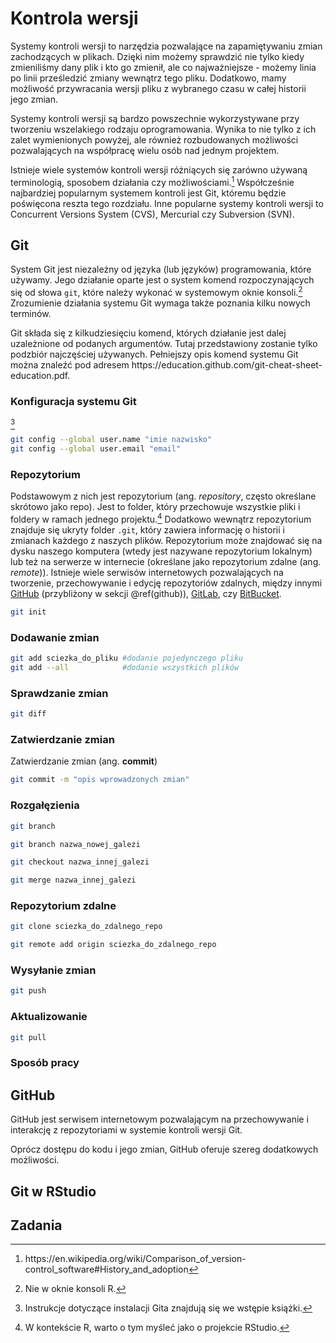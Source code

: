 # Kontrola wersji {#kontrola-wersji}

<!-- https://peerj.com/preprints/3159/ -->
<!-- https://swcarpentry.github.io/git-novice/ -->
<!-- https://arxiv.org/pdf/1811.02021.pdf -->
<!-- http://happygitwithr.com/ -->
<!-- https://whattheyforgot.org/ -->
<!-- https://education.github.com/git-cheat-sheet-education.pdf -->
<!-- https://enterprise.github.com/downloads/en/github-flow-cheatsheet.pdf -->

Systemy kontroli wersji to narzędzia pozwalające na zapamiętywaniu zmian zachodzących w plikach.
Dzięki nim możemy sprawdzić nie tylko kiedy zmieniliśmy dany plik i kto go zmienił, ale co najważniejsze - możemy linia po linii prześledzić zmiany wewnątrz tego pliku.
Dodatkowo, mamy możliwość przywracania wersji pliku z wybranego czasu w całej historii jego zmian.

Systemy kontroli wersji są bardzo powszechnie wykorzystywane przy tworzeniu wszelakiego rodzaju oprogramowania.
Wynika to nie tylko z ich zalet wymienionych powyżej, ale również rozbudowanych możliwości pozwalających na współpracę wielu osób nad jednym projektem.

Istnieje wiele systemów kontroli wersji różniących się zarówno używaną terminologią, sposobem działania czy możliwościami.^[https://en.wikipedia.org/wiki/Comparison_of_version-control_software#History_and_adoption]
Współcześnie najbardziej popularnym systemem kontroli jest Git, któremu będzie poświęcona reszta tego rozdziału.
Inne popularne systemy kontroli wersji to Concurrent Versions System (CVS), Mercurial czy Subversion (SVN).

<!-- gdzie wykorzystywaneC -->
<!-- block - large files -->

## Git

System Git jest niezależny od języka (lub języków) programowania, które używamy.
Jego działanie oparte jest o system komend rozpoczynających się od słowa `git `, które należy wykonać w systemowym oknie konsoli.^[Nie w oknie konsoli R.]
Zrozumienie działania systemu Git wymaga także poznania kilku nowych terminów.

Git składa się z kilkudziesięciu komend, których działanie jest dalej uzależnione od podanych argumentów.
Tutaj przedstawiony zostanie tylko podzbiór najczęściej używanych.
Pełniejszy opis komend systemu Git można znaleźć pod adresem https://education.github.com/git-cheat-sheet-education.pdf.

### Konfiguracja systemu Git

^[Instrukcje dotyczące instalacji Gita znajdują się we wstępie książki.]

```bash
git config --global user.name "imie nazwisko"
git config --global user.email "email"
```

### Repozytorium

<!-- co to repo -->
Podstawowym z nich jest repozytorium (ang. *repository*, często określane skrótowo jako repo).
Jest to folder, który przechowuje wszystkie pliki i foldery w ramach jednego projektu.^[W kontekście R, warto o tym myśleć jako o projekcie RStudio.]
Dodatkowo wewnątrz repozytorium znajduje się ukryty folder `.git`, który zawiera informację o historii i zmianach każdego z naszych plików.
Repozytorium może znajdować się na dysku naszego komputera (wtedy jest nazywane repozytorium lokalnym) lub też na serwerze w internecie (określane jako repozytorium zdalne (ang. *remote*)).
Istnieje wiele serwisów internetowych pozwalających na tworzenie, przechowywanie i edycję repozytoriów zdalnych, między innymi [GitHub](https://github.com/) (przybliżony w sekcji \@ref(github)), [GitLab](https://gitlab.com/), czy [BitBucket](https://bitbucket.org/).

```bash
git init
```

### Dodawanie zmian

```bash
git add sciezka_do_pliku #dodanie pojedynczego pliku
git add --all            #dodanie wszystkich plików        
```

### Sprawdzanie zmian

```bash
git diff
```

### Zatwierdzanie zmian

Zatwierdzanie zmian (ang. **commit**)

```bash
git commit -m "opis wprowadzonych zmian"
```

### Rozgałęzienia

```bash
git branch
```

```bash
git branch nazwa_nowej_galezi
```

```bash
git checkout nazwa_innej_galezi
```

```bash
git merge nazwa_innej_galezi
```

### Repozytorium zdalne

```bash
git clone sciezka_do_zdalnego_repo
```

```bash
git remote add origin sciezka_do_zdalnego_repo
```

### Wysyłanie zmian

```bash
git push
```

<!-- co to push -->

### Aktualizowanie 

```bash
git pull
```

### Sposób pracy

<!-- podstawowy workflow -->

## GitHub

GitHub jest serwisem internetowym pozwalającym na przechowywanie i interakcję z repozytoriami w systemie kontroli wersji Git.


Oprócz dostępu do kodu i jego zmian, GitHub oferuje szereg dodatkowych możliwości.
<!--..-->


<!-- https://github.com/maciejkorsan/podlaskigit -->
<!-- when something go wrong -->
<!-- stackoverflow git questions -->
<!-- co to pull request -->
<!-- lista podsatwowych komend -->
<!-- create a ssh key -->
<!-- http://rogerdudler.github.io/git-guide/index.pl.html -->

## Git w RStudio

<!-- Use a Git client, if you like -->
<!-- workflow -->


## Zadania

<!-- stwórz najprostszą stronę internetową -->